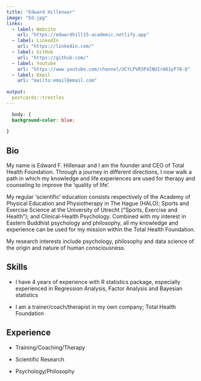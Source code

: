 ```yaml
---
title: "Edward Hillenaar"
image: "Ed.jpg"
links:
  - label: Website
    url: "https://edwardhill15-academic.netlify.app"
  - label: LinkedIn
    url: "https://linkedin.com/"
  - label: GitHub
    url: "https://github.com/"
  - label: Youtube
    url: "https://www.youtube.com/channel/UCYLPVR3P4INUIrA61yF78-Q"
  - label: Email
    url: "mailto:email@email.com"
  
output:
  postcards::trestles
---
```

 
```css
  body: {
  background-color: blue;
  
}
```


## Bio

My name is Edward F. Hillenaar and I am the founder and CEO of Total Health Foundation. Through a journey in different directions, I now walk a path in which my knowledge and life experiences are used for therapy and counseling to improve the ‘quality of life'.

My regular ‘scientific’ education consists respectively of the Academy of Physical Education and Physiotherapy in The Hague (HALO); Sports and Exercise Science at the University of Utrecht (“Sports, Exercise and Health”); and Clinical-Health Psychology. Combined with my interest in Eastern Buddhist psychology and philosophy, all my knowledge and experience can be used for my mission within the Total Health Foundation.

My research interests include psychology, philosophy and data science of the origin and nature of human consciousness.

## Skills

- I have 4 years of experience with R statistics package, especially experienced 
  in Regression Analysis, Factor Analysis and Bayesian statistics
  
- I am a trainer/coach/therapist in my own company; Total Health Foundation
  

## Experience

- Training/Coaching/Therapy

- Scientific Research

- Psychology/Philosophy
        
